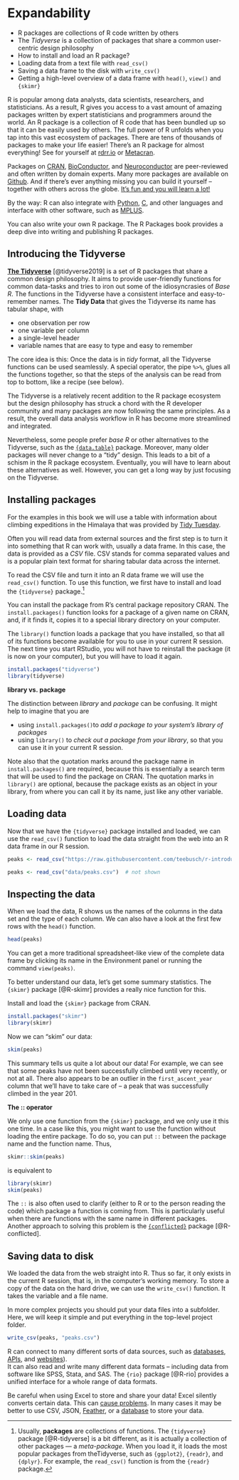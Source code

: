 # Expandability

::: {.goals}
-   R packages are collections of R code written by others
-   The *Tidyverse* is a collection of packages that share a common user-centric design
    philosophy
-   How to install and load an R package?
-   Loading data from a text file with `read_csv()`
-   Saving a data frame to the disk with `write_csv()`
-   Getting a high-level overview of a data frame with `head()`, `view()` and `{skimr}`
:::

R is popular among data analysts, data scientists, researchers, and statisticians. As a
result, R gives you access to a vast amount of amazing packages written by expert
statisticians and programmers around the world. An R package is a collection of R code
that has been bundled up so that it can be easily used by others. The full power of R
unfolds when you tap into this vast ecosystem of packages. There are tens of thousands of
packages to make your life easier! There's an R package for almost everything! See for
yourself at [rdrr.io](https://rdrr.io/) or [Metacran](https://www.r-pkg.org/).

Packages on [CRAN](https://cran.r-project.org/),
[BioConductor](https://www.bioconductor.org/), and
[Neuroconductor](https://neuroconductor.org/) are peer-reviewed and often written by
domain experts. Many more packages are available on
[Github](https://github.com/topics/r?l=r). And if there's ever anything missing you can
build it yourself -- together with others across the globe. [It's fun and you will learn a
lot!](https://www.rstudio.com/resources/rstudioglobal-2021/make-a-package-make-some-friends/)

By the way: R can also integrate with [Python](https://rstudio.github.io/reticulate/),
[C](http://www.rcpp.org/), and other languages and interface with other software, such as
[MPLUS](https://mclust-org.github.io/mclust/).

You can also write your own R package. The R Packages book provides a deep dive into
writing and publishing R packages.

## Introducing the Tidyverse

[**The Tidyverse**](https://www.tidyverse.org/) [@tidyverse2019] is a set of R packages
that share a common design philosophy. It aims to provide user-friendly functions for
common data-tasks and tries to iron out some of the idiosyncrasies of *Base R*. The
functions in the Tidyverse have a consistent interface and easy-to-remember names. The
**Tidy Data** that gives the Tidyverse its name has tabular shape, with

-   one observation per row
-   one variable per column
-   a single-level header
-   variable names that are easy to type and easy to remember

The core idea is this: Once the data is in *tidy* format, all the Tidyverse functions can
be used seamlessly. A special operator, the pipe `%>%`, glues all the functions together,
so that the steps of the analysis can be read from top to bottom, like a recipe (see
below).

The Tidyverse is a relatively recent addition to the R package ecosystem but the design
philosophy has struck a chord with the R developer community and many packages are now
following the same principles. As a result, the overall data analysis workflow in R has
become more streamlined and integrated.

Nevertheless, some people prefer *base R* or other alternatives to the Tidyverse, such as
the [`{data.table}`](https://rdatatable.gitlab.io/data.table/) package. Moreover, many
older packages will never change to a "tidy" design. This leads to a bit of a schism in
the R package ecosystem. Eventually, you will have to learn about these alternatives as
well. However, you can get a long way by just focusing on the Tidyverse.

## Installing packages

For the examples in this book we will use a table with information about climbing
expeditions in the Himalaya that was provided by [Tidy
Tuesday](https://github.com/rfordatascience/tidytuesday/blob/master/data/2020/2020-09-22/readme.md).

Often you will read data from external sources and the first step is to turn it into
something that R can work with, usually a data frame. In this case, the data is provided
as a *CSV* file. CSV stands for comma separated values and is a popular plain text format
for sharing tabular data across the internet.

To read the CSV file and turn it into an R data frame we will use the `read_csv()`
function. To use this function, we first have to install and load the `{tidyverse}`
package.[^expandable-1]

[^expandable-1]: Usually, **packages** are collections of functions. The `{tidyverse}`
    package [@R-tidyverse] is a bit different, as it is actually a collection of other
    packages --- a *meta-package*. When you load it, it loads the most popular packages
    from theTidyverse, such as `{ggplot2}`, `{readr}`, and `{dplyr}`. For example, the
    `read_csv()` function is from the `{readr}` package.

You can install the package from R's central package repository CRAN. The
`install.packages()` function looks for a package of a given name on CRAN, and, if it
finds it, copies it to a special library directory on your computer.

The `library()` function loads a package that you have installed, so that all of its
functions become available for you to use in your current R session. The next time you
start RStudio, you will not have to reinstall the package (it is now on your computer),
but you will have to load it again.

```r
install.packages("tidyverse")
library(tidyverse)
```

::: {.more}
**library vs. package**

The distinction between *library* and *package* can be confusing. It might help to imagine
that you are

-   using `install.packages()`to *add a package to your system's library of packages*
-   using `library()` to *check out a package from your library*, so that you can use it
    in your current R session.

Note also that the quotation marks around the package name in `install.packages()` are
required, because this is essentially a search term that will be used to find the package
on CRAN. The quotation marks in `library()` are optional, because the package exists as an
object in your library, from where you can call it by its name, just like any other
variable.
:::

## Loading data

Now that we have the `{tidyverse}` package installed and loaded, we can use the
`read_csv()` function to load the data straight from the web into an R data frame in our R
session.

```r
peaks <- read_csv("https://raw.githubusercontent.com/teebusch/r-introduction/master/data/peaks.csv")
```

```r
peaks <- read_csv("data/peaks.csv")  # not shown
```

## Inspecting the data

When we load the data, R shows us the names of the columns in the data set and the type of
each column. We can also have a look at the first few rows with the `head()` function.

```r
head(peaks)
```

You can get a more traditional spreadsheet-like view of the complete data frame by
clicking its name in the Environment panel or running the command `view(peaks)`.

To better understand our data, let's get some summary statistics. The `{skimr}` package
[@R-skimr] provides a really nice function for this.

::: {.exercise}
Install and load the `{skimr}` package from CRAN.

::: {.answer}
```r
install.packages("skimr")
library(skimr)
```
:::
:::

Now we can "skim" our data:

```r
skim(peaks)
```

This summary tells us quite a lot about our data! For example, we can see that some peaks
have not been successfully climbed until very recently, or not at all. There also appears
to be an outlier in the `first_ascent_year` column that we'll have to take care of -- a
peak that was successfully climbed in the year 201.

::: {.more}
**The :: operator**

We only use one function from the `{skimr}` package, and we only use it this one time. In
a case like this, you might want to use the function without loading the entire package.
To do so, you can put `::` between the package name and the function name. Thus,

```r
skimr::skim(peaks)
```

is equivalent to

```r
library(skimr)
skim(peaks)
```

The `::` is also often used to clarify (either to R or to the person reading the code)
which package a function is coming from. This is particularly useful when there are
functions with the same name in different packages. Another approach to solving this
problem is the [`{conflicted}`](https://conflicted.r-lib.org/) package [@R-conflicted].
:::

## Saving data to disk

We loaded the data from the web straight into R. Thus so far, it only exists in the
current R session, that is, in the computer's working memory. To store a copy of the data
on the hard drive, we can use the `write_csv()` function. It takes the variable and a file
name.

In more complex projects you should put your data files into a subfolder. Here, we will
keep it simple and put everything in the top-level project folder.

```r
write_csv(peaks, "peaks.csv")
```

::: {.more}
R can connect to many different sorts of data sources, such as
[databases](https://db.rstudio.com/getting-started/connect-to-database/),
[APIs](https://httr.r-lib.org/), and [websites](https://rvest.tidyverse.org/)).\
It can also read and write many different data formats -- including data from software
like SPSS, Stata, and SAS. The `{rio}` package [@R-rio] provides a unified interface for a
whole range of data formats.

Be careful when using Excel to store and share your data! Excel silently converts certain
data. This can [cause
problems](https://www.theverge.com/2020/8/6/21355674/human-genes-rename-microsoft-excel-misreading-dates).
In many cases it may be better to use CSV, JSON,
[Feather](https://blog.rstudio.com/2016/03/29/feather/), or a
[database](https://db.rstudio.com/databases/sqlite/) to store your data.
:::

